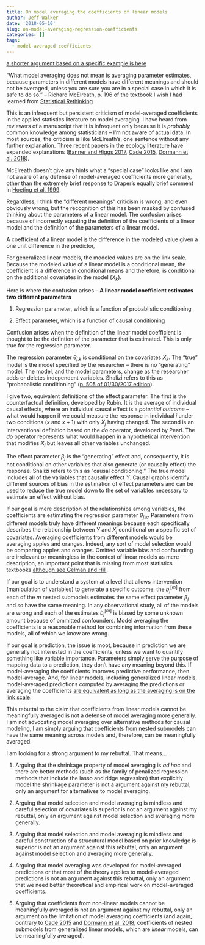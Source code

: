 ```yaml
---
title: On model averaging the coefficients of linear models
author: Jeff Walker
date: '2018-05-10'
slug: on-model-averaging-regression-coefficients
categories: []
tags:
  - model-averaged coefficients
---
```

[a shorter argument based on a specific example is here](/post/2018-05-07-an-even-more-compact-defense-of-coefficient-model-averaging/)

"What model averaging does not mean is averaging parameter estimates, because parameters in different models have different meanings and should not be averaged, unless you are sure you are in a special case in which it is safe to do so." -- Richard McElreath, p. 196 of the textbook I wish I had learned from [Statistical Rethinking](http://xcelab.net/rm/statistical-rethinking/){target="_blank"}

This is an infrequent but persistent criticism of model-averaged coefficients in the applied statistics literature on model averaging. I have heard from reviewers of a manuscript that it is infrequent only because it is *probably* common knowledge among statisticians -- I'm not aware of actual data. In most sources, the criticism is like McElreath's, one sentence without any further explanation. Three recent papers in the ecology literature have expanded explanations ([Banner and Higgs 2017](https://scholar.google.com/scholar?q=Considerations+for+assessing+model+averaging+of+regression+coefficients&hl=en&as_sdt=0&as_vis=1&oi=scholart&sa=X&ved=0ahUKEwjEkdHjh_TaAhWhwVkKHV21DEwQgQMIJTAA){target="_blank"}, [Cade 2015](https://scholar.google.com/scholar?hl=en&as_sdt=0%2C20&q=Model+averaging+and+muddled+multimodel+inferences&btnG=){target="_blank"}, [Dormann et al. 2018](https://scholar.google.com/scholar?hl=en&as_sdt=0%2C20&q=Model+averaging+in+ecology%3A+a+review+of+Bayesian%2C+information‐theoretic+and+tactical+approaches+for+predictive+inference&btnG=){target="_blank"}).

McElreath doesn't give any hints what a "special case" looks like and I am not aware of any defense of model-averaged coefficients more generally, other than the extremely brief response to Draper's equally brief comment in [Hoeting et al. 1999](https://scholar.google.com/scholar?cluster=4093301480813393179&hl=en&as_sdt=0,20){target="_blank"}.

Regardless, I think the "different meanings" criticism is wrong, and even obviously wrong, but the recognition of this has been masked by confused thinking about the parameters of a linear model. The confusion arises because of incorrectly equating the definition of the coefficients of a linear model and the definition of the parameters of a linear model.

A coefficient of a linear model is the difference in the modeled value given a one unit difference in the predictor,

\begin{equation}
b_j.k = (\hat{Y}|X_j=x+1, X_k=x_k) - (\hat{Y}|X_j=x, X_k=x_k)
\end{equation}

For generalized linear models, the modeled values are on the link scale. Because the modeled value of a linear model is a conditional mean, the coefficient is a difference in conditional means and therefore, is conditional on the additional covariates in the model ($X_k$).

Here is where the confusion arises -- **A linear model coefficient estimates two different parameters**

1. Regression parameter, which is a function of probablistic conditioning
\begin{equation}
\theta_{j.k} = E[Y|X_j=x+1, X_k=x_k] - E[Y|X_j=x, X_k=x_k]
\end{equation}

2. Effect parameter, which is a function of causal conditioning
\begin{equation}
\beta_j = E((Y_i | {X_j=x+1}) - (Y_i | {X_j=x}))
\end {equation}

\begin{equation}
\beta_j = E(Y | do(X_j=x+1)) - E(Y | do(X_j=x))
\end{equation}

Confusion arises when the definition of the linear model coefficient is thought to be the defintion of the parameter that is estimated. This is only true for the regression parameter.

The regression parameter $\theta_{j.k}$ is conditional on the covariates $X_k$. The "true" model is the model specified by the researcher -- there is no "generating" model. The model, and the model parameters, change as the researcher adds or deletes independent variables. Shalizi refers to this as "probabalistic conditioning" ([p. 505 of 01/30/2017 edition](http://www.stat.cmu.edu/~cshalizi/ADAfaEPoV/){target="_blank"}).

I give two, equivalent definitions of the effect parameter. The first is the counterfactual definition, developed by Rubin. It is the average of individual causal effects, where an individual causal effect is a *potential outcome* -- what would happen if we could measure the response in individual $i$ under two conditions ($x$ and $x + 1$) with only $X_j$ having changed. The second is an interventional definition based on the $do$ operator, developed by Pearl. The $do$ operator represents what would happen in a hypothetical intervention that modifies $X_j$  but leaves all other variables unchanged.

The effect parameter $\beta_j$ is the "generating" effect and, consequently, it is not conditional on other variables that also generate (or causally effect) the response. Shalizi refers to this as "causal conditioning." The true model includes all of the variables that causally effect $Y$. Causal graphs identify different sources of bias in the estimation of effect parameters and can be used to reduce the true model down to the set of variables necessary to estimate an effect without bias.

If our goal is mere description of the relationships among variables, the coefficients are estimating the regression parameter $\theta_{j.k}$. Parameters from different models truly have different meanings because each specifically describes the relationship between $Y$ and $X_j$ conditional on a specific set of covariates. Averaging coefficients from different models would be averaging apples and oranges. Indeed, any sort of model selection would be comparing apples and oranges. Omitted variable bias and confounding are irrelevant or meaningless in the context of linear models as mere description, an important point that is missing from most statistics textbooks [although see Gelman and Hill](https://scholar.google.com/scholar?cluster=12625276465843289889&hl=en&as_sdt=0,20){target="_blank"}. 

If our goal is to understand a system at a level that allows intervention (manipulation of variables) to generate a specific outcome, the $b^[m]_j$ from each of the $m$ nested submodels estimates the same effect parameter $\beta_j$ and so have the same meaning. In any observational study, all of the models are wrong and each of the estimates $b^[m]_j$ is biased by some unknown amount because of ommitted confounders. Model averaging the coefficients is a reasonable method for combining information from these models, all of which we know are wrong.

If our goal is prediction, the issue is moot, because in prediction we are generally not interested in the coefficients, unless we want to quantify something like variable importance. Parameters simply serve the purpose of mapping data to a prediction, they don't have any meaning beyond this. If model-averaging the coefficients improves predictive performance, then model-average. And, for linear models, including generalized linear models, model-averaged predictions computed by averaging the predictions or averaging the coefficients [are equivalent as long as the averaging is on the link scale](/post/2018-05-04-model-averaged-coefficients-of-a-glm/).

This rebuttal to the claim that coefficients from linear models cannot be meaningfully averaged is not a defense of model averaging more generally. I am not advocating model averaging over alternative methods for causal modeling, I am simply arguing that coefficients from nested submodels can have the same meaning across models and, therefore, can be meaningfully averaged.

I am looking for a strong argument to my rebuttal. That means...

1. Arguing that the shrinkage property of model averaging is *ad hoc* and there are better methods (such as the family of penalized regression methods that include the lasso and ridge regression) that explicitly model the shrinkage parameter is not a argument against my rebuttal, only an argument for alternatives to model averaging.

2. Arguing that model selection and model averaging is mindless and careful selection of covariates is superior is not an argument against my rebuttal, only an argument against model selection and averaging more generally.

3. Arguing that model selection and model averaging is mindless and careful construction of a strucutural model based on prior knowledge is superior is not an argument against this rebuttal, only an argument against model selection and averaging more generally.

4. Arguing that model averaging was developed for model-averaged predictions or that most of the theory applies to model-averaged predictions is not an argument against this rebuttal, only an argument that we need better theoretical and empirical work on model-averaged coefficients.

5. Arguing that coefficients from non-linear models cannot be meaningfully averaged is not an argument against my rebuttal, only an argument on the limitation of model averaging coefficients (and again, contrary to [Cade 2015](https://scholar.google.com/scholar?hl=en&as_sdt=0%2C20&q=Model+averaging+and+muddled+multimodel+inferences&btnG=){target="_blank"} and [Dormann et al. 2018](https://scholar.google.com/scholar?hl=en&as_sdt=0%2C20&q=Model+averaging+in+ecology%3A+a+review+of+Bayesian%2C+information‐theoretic+and+tactical+approaches+for+predictive+inference&btnG=){target="_blank"}, coefficients of nested submodels from generalized linear models, which are *linear* models, can be meaningfully averaged).
